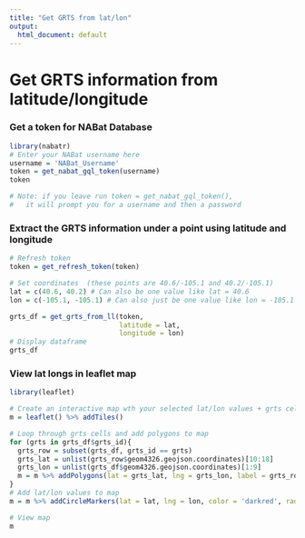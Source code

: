 ```yaml
---
title: "Get GRTS from lat/lon"
output:
  html_document: default
---
```


# Get GRTS information from latitude/longitude

### Get a token for NABat Database
```r
library(nabatr)
# Enter your NABat username here
username = 'NABat_Username'
token = get_nabat_gql_token(username)
token

# Note: if you leave run token = get_nabat_gql_token(),
#   it will prompt you for a username and then a password
```

### Extract the GRTS information under a point using latitude and longitude
```r
# Refresh token
token = get_refresh_token(token)

# Set coordinates  (these points are 40.6/-105.1 and 40.2/-105.1)
lat = c(40.6, 40.2) # Can also be one value like lat = 40.6
lon = c(-105.1, -105.1) # Can also just be one value like lon = -105.1

grts_df = get_grts_from_ll(token, 
                           latitude = lat, 
                           longitude = lon)
# Display dataframe
grts_df
```

### View lat longs in leaflet map
```r
library(leaflet)

# Create an interactive map wth your selected lat/lon values + grts cells they are found within
m = leaflet() %>% addTiles()

# Loop through grts cells and add polygons to map
for (grts in grts_df$grts_id){
  grts_row = subset(grts_df, grts_id == grts)
  grts_lat = unlist(grts_row$geom4326.geojson.coordinates)[10:18]
  grts_lon = unlist(grts_df$geom4326.geojson.coordinates)[1:9]
  m = m %>% addPolygons(lat = grts_lat, lng = grts_lon, label = grts_row$grts_cell_id)
}
# Add lat/lon values to map
m = m %>% addCircleMarkers(lat = lat, lng = lon, color = 'darkred', radius = 3, opacity = 1, fillOpacity = 1)

# View map
m
```
